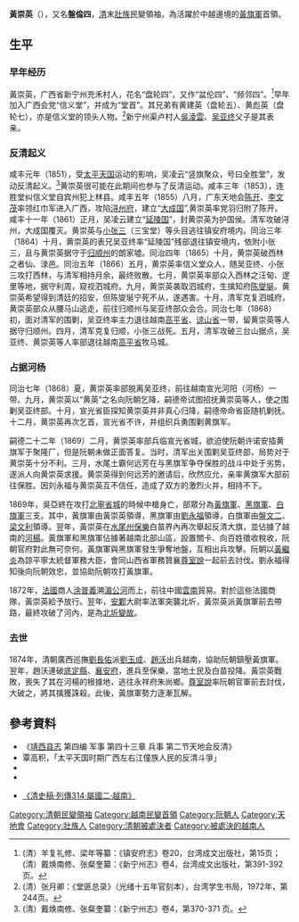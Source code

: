 '''黃崇英'''（{{bd|？||1875年||}}），又名'''盤倫四'''，[[清|清]]末[[壯族|壯族]]民變領袖，為活躍於中越邊境的[[黃旗軍|黃旗軍]]首領。
== 生平 ==
=== 早年经历 ===
黃崇英，广西省新宁州充禾村人，花名“盘轮四”，又作“盆伦四”、“频邻四”。<ref>(清）羊复礼修、梁年等纂：《镇安府志》卷20，台湾成文出版社，第15页；(清）戴焕南修、张粲奎纂：《新宁州志》卷4，台湾成文出版社，第391-392页。</ref>早年加入广西会党“信义堂”，并成为“堂首”。其兄弟有黄建英（盘轮五）、黄彪英（盘轮七），亦是信义堂的领头人物。<ref>(清）张月卿：《堂匪总录》（光绪十五年官刻本），台湾学生书局，1972年，第244页。</ref>新宁州渠卢村人[[吴凌云_(义军首领)|吳淩雲]]、[[吴亚终|吴亚终]]父子是其表亲。

=== 反清起义 ===
咸丰元年（1851），受[[太平天国|太平天国]]运动的影响，吴凌云“竖旗聚众，号曰全胜堂”，发动反清起义。<ref>(清）戴焕南修、张粲奎纂：《新宁州志》卷4，第370-371 页。</ref>黄崇英很可能在此期间也参与了反清运动。咸丰三年（1853），连胜堂纠信义堂自宾州犯上林县。咸丰五年（1855）八月，广东天地会[[陈开|陈开]]、[[李文茂|李文茂]]率领红巾军进入广西，攻陷[[浔州府|浔州府]]，建立“[[大成国|大成国]]”,黄崇英率党羽归附了陈开。咸丰十一年（1861）正月，吴凌云建立“[[延陵国|延陵国]]”，封黄崇英为护国侯。清军攻破浔州，大成国覆灭。黄崇英与[[小张三|小张三]]（三宝堂）等头目逃往镇安府境内。同治三年（1864）十月，黄崇英的表兄吴亚终率“延陵国”残部退往镇安境内，依附小张三，且与黄崇英据守于[[归顺州|归顺州]]的朗家墟。同治四年（1865）十月，黄崇英破西林之者仙、渌邑。同治五年（1866）五月，黄崇英率信义堂众人，随吴亚终、小张三攻打西林，与清军相持月余，最终败散。七月，黄崇英率部众入西林之汪甸、逻里等地，据守利周，窥视泗城府。九月，黄崇英袭取泗城府，生擒知府[[陈燮埏|陈燮埏]]。黄崇英希望得到清廷的招安，但陈燮埏宁死不从，遂遇害。十月，清军克复泗城府，黄崇英部众从腰马山逃走，前往归顺州与吴亚终部众会合。同治七年（1868）初，面对清军的围剿，吴亚终率主力退往越南[[高平省|高平省]]、[[谅山省|谅山省]]一带，留黄崇英等人据守归顺州。四月，清军克复归顺，小张三战死。五月，清军攻破三台山据点，吴亚终、黄崇英等人率部退往越南[[高平省|高平省]]牧马城。

=== 占据河杨 ===
同治七年（1868）夏，黄崇英率部脱离吴亚终，前往越南宣光河阳（河杨）一带。九月，黄崇英以“黄英”之名向阮朝乞降，嗣德帝试图招抚黄崇英等人，使之围剿吴亚终部。十月，宣光省臣探知黄崇英并非真心归降，嗣德帝命省臣随机剿抚。十二月，黄崇英再次乞首，宣光省不许，并组织兵勇围剿黄旗军。

嗣德二十二年（1869）二月，黄崇英率部兵临宣光省城，欲迫使阮朝许诺安插黄旗军于聚隆厂，但是阮朝未做正面答复。当时，清军出关围剿吴亚终部，局势对于黄崇英十分不利。三月，水尾土霸何远芳在与黑旗军争夺保胜的战斗中处于劣势，遂派人向黄崇英求援。黄崇英得到何远芳的邀请后，欣然应允，亲率黄旗军大部前往保胜。因刘永福与黄崇英互不信任，造成了双方的激烈火并，相持不下。

1869年，吳亞終在攻打[[北寧市_(越南)|北寧省城]]的時候中槍身亡，部眾分為[[黃旗軍|黃旗軍]]、[[黑旗軍|黑旗軍]]、[[白旗軍|白旗軍]]三支。其中，黃旗軍由黃崇英領導，黑旗軍由[[劉永福|劉永福]]領導，白旗軍由[[盤文二|盤文二]]、[[梁文利|梁文利]]領導。翌年，黃崇英在[[水尾州|水尾州]][[保樂|保樂]]白苗界內再次舉起反清大旗，並佔據了越南的[[河楊省|河楊]]。黃旗軍和黑旗軍佔據著越南北部山區，設置關卡、向百姓徵收稅收，阮朝官府對此無可奈何。黃旗軍與黑旗軍發生爭奪地盤，互相出兵攻擊。阮朝以[[黃繼炎|黃繼炎]]為諒平寧太統督軍務大臣，會同山西省軍務贊襄[[尊室說|尊室說]]一起前去討伐。劉永福得知後向阮朝效忠，並協助阮朝攻打黃旗軍。

1872年，[[法國|法國]]商人[[涂普義|涂普義]]溯[[湄公河|湄公河]]而上，前往中國[[雲南|雲南]]貿易。對於這些法國商隊，黃崇英給予放行。翌年，[[安鄴|安鄴]]大尉率法軍突襲北圻，黃崇英派黃旗軍前去帶路，最終攻破了河內，是為[[北圻變故|北圻變故]]。
=== 去世 ===
1874年，清朝廣西巡撫[[劉長佑|劉長佑]]派[[劉玉成|劉玉成]]、[[趙沃|趙沃]]出兵越南，協助阮朝鎮壓黃旗軍。翌年，趙沃連破[[底定縣|底定縣]]、[[襄安府|襄安府]]，進兵至保樂，當地土民及白苗投降。黃崇英戰敗，喪失了其在河楊的根據地，逃往永祥府朱尚鄉。[[尊室說|尊室說]]率阮朝官軍前去討伐，大破之，將其擒獲誅殺。此後，黃旗軍勢力逐漸瓦解。

==參考資料==
{{reflist}}
*《[http://www.gxdqw.com/bin/mse.exe?K=c&A=36&rec=241&run=13 靖西县志] {{Wayback|url=http://www.gxdqw.com/bin/mse.exe?K=c&A=36&rec=241&run=13 |date=20190502062934 }} 第四编 军事 第四十三章 兵事 第二节天地会反清》
*覃高积，「太平天国时期广西左右江僮族人民的反清斗爭」
* {{cite book|title=《[[越南史略|越南史略]]》（或譯《[[越南史略|越南通史]]》）|author=[[陳仲金|陳仲金]]|others=[[戴可來|戴可來]]譯|location=[[北京|北京]]|publisher=[[商務印書館|商務印書館]]（1992）ISBN 7100004543|language=zh}}
* {{cite book|title=《越南通史》|author=[[郭振鐸|郭振鐸]]|coauthors=[[張笑梅|張笑梅]]|publisher=[[中國人民大學|中國人民大學]]出版社（2001）ISBN 7300034020|location=北京|language=zh}}
* {{zh-hans}} [http://www.guoxue.com/shibu/24shi/qingshigao/qsgx_527.htm 《清史稿·列傳314·屬國二·越南》] {{Wayback|url=http://www.guoxue.com/shibu/24shi/qingshigao/qsgx_527.htm |date=20111216221436 }}

[[Category:清朝民變領袖|Category:清朝民變領袖]]
[[Category:越南民變首領|Category:越南民變首領]]
[[Category:阮朝人|Category:阮朝人]]
[[Category:天地會|Category:天地會]]
[[Category:壯族人|Category:壯族人]]
[[Category:清朝被處決者|Category:清朝被處決者]]
[[Category:被處決的越南人|Category:被處決的越南人]]